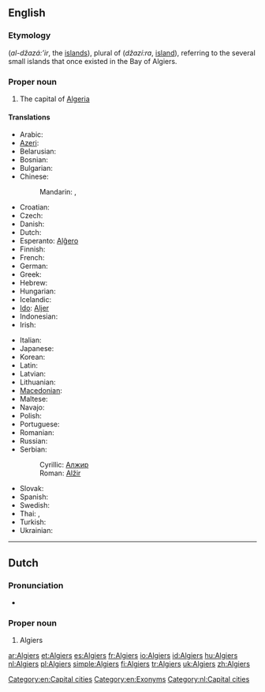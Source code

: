 ==English==
{{wikipedia}}

===Etymology===
{{etyl|ar}} {{Arab|[[الجزائر]]}} (''al-džazá:’ir'', the [[islands]]), plural of {{Arab|[[جزيرة]]}} (''džazí:ra'', [[island]]), referring to the several small islands that once existed in the Bay of Algiers.

===Proper noun===
{{en-proper noun}}

# The capital of [[Algeria]]

====Translations====
{{trans-top|the capital of Algeria}}
* Arabic: {{t-|ar|الجزائر|p|tr=al-jazaa'ir}}
* [[Azeri]]: {{t-|az|Əlcəzair|xs=Azeri}}
* Belarusian: {{t|be|Алжыр|m|tr=Alžýr|xs=Belarusian}}
* Bosnian: {{t-|bs|Alžir|m}}
* Bulgarian: {{t-|bg|Алжир|m|tr=Alžír}}
* Chinese:
*: Mandarin: {{t|cmn|阿爾及爾|sc=Hani}},  {{t|cmn|阿尔及尔|tr=Ā'ěrjí'ěr|sc=Hani}}
* Croatian: {{t+|hr|Alžir}}
* Czech: {{t-|cs|Alžír|m}}
* Danish: {{t-|da|Algier}}
* Dutch: {{t+|nl|Algiers}}
* Esperanto: [[Alĝero]]
* Finnish: {{t+|fi|Alger}}
* French: {{t+|fr|Alger}}
* German: {{t+|de|Algier}}
* Greek: {{t-|el|Αλγέρι|n|tr=alʝéri}}
* Hebrew: {{t-|he|אלג׳יר|tr=aljír}}
* Hungarian: {{t+|hu|Algír}}
* Icelandic: {{t|is|Algeirsborg}}
* [[Ido]]: [[Aljer]]
* Indonesian: {{t+|id|Algiers|xs=Indonesian}}
* Irish: {{t|ga|Cathair na hAilgéire|f}}
{{trans-mid}}
* Italian: {{t+|it|Algeri}}
* Japanese: {{t|ja|アルジェ|tr=Aruje}}
* Korean: {{t|ko|알제|tr=Alje|sc=Hang}}
* Latin: {{t-|la|Algeria|f}}
* Latvian: {{t|lv|Alžīra|xs=Latvian}}
* Lithuanian: {{t+|lt|Alžyras|xs=Lithuanian}}
* [[Macedonian]]: {{t+|mk|Алжир|m|tr=Álžir}}
* Maltese: {{t|mt|Alġier}}
* Navajo: {{tø|nv|Áljiis}}
* Polish: {{t+|pl|Algier|m}}
* Portuguese: {{t+|pt|Argel|m}}
* Romanian: {{t+|ro|Alger}}
* Russian: {{t+|ru|Алжир|m|tr=Alžír}}
* Serbian:
*: Cyrillic: [[Алжир]] {{m}}
*: Roman: [[Alžir#Serbian|Alžir]] {{m}}
* Slovak: {{t-|sk|Alžír|m}}
* Spanish: {{t+|es|Argel|m}}
* Swedish: {{t-|sv|Alger}}
* Thai: {{t|th|แอลเจียร์ส|tr=aaenjiiàt}},  {{t|th|อัลเจียร์ส|tr=anjiiàt}}
* Turkish: {{t+|tr|Cezayir}}
* Ukrainian: {{t+|uk|Алжир|m|tr=Alžýr|xs=Ukrainian}}
{{trans-bottom}}

[[Category:en:Capital cities]]
[[Category:en:Exonyms]]

----

==Dutch==

===Pronunciation===
* {{a|NL}} {{audio|Nl-Algiers.ogg|audio}}

===Proper noun===
{{infl|nl|proper noun|g=n}}

# Algiers

[[Category:nl:Capital cities]]

[[ar:Algiers]]
[[et:Algiers]]
[[es:Algiers]]
[[fr:Algiers]]
[[io:Algiers]]
[[id:Algiers]]
[[hu:Algiers]]
[[nl:Algiers]]
[[pl:Algiers]]
[[simple:Algiers]]
[[fi:Algiers]]
[[tr:Algiers]]
[[uk:Algiers]]
[[zh:Algiers]]